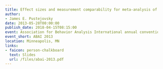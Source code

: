 ```yaml
---
title: Effect sizes and measurement comparability for meta-analysis of single-case research
author:
- James E. Pustejovsky
date: 2013-05-28T00:00:00
publish_date: 2018-04-15T08:15:00
event: Association for Behavior Analysis International annual convention
event_short: ABAI 2013
location: Minneapolis, MN
links:
- faicon: person-chalkboard
  text: Slides
  url: /files/abai-2013.pdf
---
```




